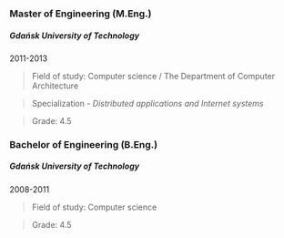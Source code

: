 ### Master of Engineering (M.Eng.)

##### Gdańsk University of Technology

2011-2013

> Field of study: Computer science / The Department of Computer Architecture

> Specialization - _Distributed applications and Internet systems_

> Grade: 4.5

### Bachelor of Engineering (B.Eng.)

##### Gdańsk University of Technology

2008-2011

> Field of study: Computer science

> Grade: 4.5
